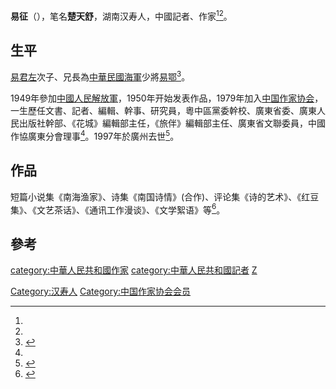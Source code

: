 '''易征'''（{{bd|1931年||1997年||Y}}），笔名'''楚天舒'''，湖南汉寿人，中國記者、作家<ref name="诗歌辞典"/><ref name="汉寿"/>。

==生平==
[[易君左|易君左]]次子、兄長為[[中華民國海軍|中華民國海軍]]少將[[易鄂|易鄂]]<ref name="朱能毅">{{cite web|url=|title=龍陽詩星易君左軼事|date=2002|accessdate=2015-03-27|author=朱能毅|language=zh-tw|publisher=《傳記文學》2002年第4期}}</ref>。

1949年參加[[中國人民解放軍|中國人民解放軍]]，1950年开始发表作品，1979年加入[[中国作家协会|中国作家协会]]，一生歷任文書、記者、編輯、幹事、研究員，粵中區黨委幹校、廣東省委、廣東人民出版社幹部、《花城》編輯部主任，《旅伴》編輯部主任、廣東省文聯委員，中國作協廣東分會理事<ref name="诗歌辞典"/>。1997年於廣州去世<ref name="汉寿">{{cite web|url=http://www.hanshou.gov.cn/html/zjhs/rwhs/hsmr/5858.html|title=易君左-汉寿名人|date=2014-09-22|accessdate=2015-03-27|author=|language=zh-cn|publisher=汉寿县人民政府|archive-date=2019-08-16|archive-url=https://web.archive.org/web/20190816104558/http://www.hanshou.gov.cn/html/zjhs/rwhs/hsmr/5858.html|dead-url=yes}}</ref>。

==作品==
短篇小说集《南海渔家》、诗集《南国诗情》(合作)、评论集《诗的艺术》、《红豆集》、《文艺茶话》、《通讯工作漫谈》、《文学絮语》等<ref name="诗歌辞典">{{cite book |author=陳紹偉|title=《诗歌辞典》 |date=1986|publisher=花城出版社|location=中國 |language=zh-cn |isbn=}}</ref>。

==參考==
{{reflist}}

{{Authority control}}
{{DEFAULTSORT:yi zheng}}
[[category:中華人民共和國作家|category:中華人民共和國作家]]
[[category:中華人民共和國記者|category:中華人民共和國記者]]
[[category:易姓|Z]]
[[Category:汉寿人|Category:汉寿人]]
[[Category:中国作家协会会员|Category:中国作家协会会员]]
